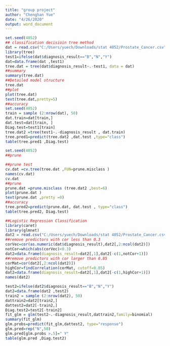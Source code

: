 ---
title: "group project"
author: "Chenghan Yue"
date: "4/26/2020"
output: word_document
---

```{r}
set.seed(4052)
## classification decisioin tree method
dat = read.csv("C:/Users/yuech/Downloads/stat 4052/Prostate_Cancer.csv", header = T)
library(tree)
test1=ifelse(dat$diagnosis_result=="B","N","Y")
dat=data.frame(dat ,test1)
tree.dat = tree(dat$diagnosis_result~.-test1, data = dat)
##summary
summary(tree.dat)
##Detailed model structure
tree.dat
##plot
plot(tree.dat)
text(tree.dat,pretty=5)
##accuracy
set.seed(4052)
train = sample (2:nrow(dat), 50)
dat.train=dat[train,]
dat.test=dat[train, ]
Diag.test=test1[train]
tree.dat2 =tree(test1~.-diagnosis_result , dat.train)
tree.pred1=predict(tree.dat2 ,dat.test ,type="class")
table(tree.pred1 ,Diag.test)
```


```{r}
set.seed(4052)
##prune

##prune test
cv.dat =cv.tree(tree.dat ,FUN=prune.misclass )
names(cv.dat)
cv.dat
##prune
prune.dat =prune.misclass (tree.dat2 ,best=6)
plot(prune.dat )
text(prune.dat ,pretty =0)
##accuracy
tree.pred2=predict(prune.dat, dat.test , type="class")
table(tree.pred2, Diag.test)

```


```{r}
##Logistic Regression Classification
library(caret)
library(glmnet)
dat2 = read.csv("C:/Users/yuech/Downloads/stat 4052/Prostate_Cancer.csv", header = T)
##remove predictors with cor less than 0.3
corVec=cor(as.numeric(dat$diagnosis_result),dat2[,2:ncol(dat2)])
notCor=which(abs(corVec)<0.3)
dat2=data.frame(diagnosis_result=dat2[,1],dat2[-c(1,notCor+1)])
##remove predictors with cor larger than 0.85
corMat=cor(dat2[,2:ncol(dat2)])
highCor=findCorrelation(corMat, cutoff=0.85) 
dat2=data.frame(diagnosis_result=dat2[,1],dat2[-c(1,highCor+1)])
names(dat2)

test2=ifelse(dat2$diagnosis_result=="B","N","Y")
dat2=data.frame(dat2 ,test2)
train2 = sample (2:nrow(dat2), 50)
dattrain2=dat2[train2,]
dattest2=dat2[-train2,]
Diag.test2=test2[-train2]
fit_glm = glm(test2~.-diagnosis_result,dattrain2,family=binomial)
summary(fit_glm)
glm.probs=predict(fit_glm,dattest2, type="response")
glm.pred=rep("N",50)
glm.pred[glm.probs >.5]=" Y"
table(glm.pred ,Diag.test2)
```